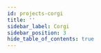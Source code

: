 ```yaml
---
id: projects-corgi
title: ''
sidebar_label: Corgi
sidebar_position: 3
hide_table_of_contents: true
---
```




<Banner
  goalStatement={configs.corgi.goal_statement}
  projectTags={configs.corgi.project_tags}
/>

<Tabs>
  <TabItem value="summary" label="Summary" default>
    <Summary
      headline={configs.corgi.headline}
      description={configs.corgi.description}
      level={configs.corgi.level_of_difficulty}
      roles={configs.corgi.roles}
    />
  </TabItem>
  <TabItem value="updates" label="Updates" default>
    <Updates />
  </TabItem>
  <TabItem value="contributors" label="Contributors">
    <Contributors />
  </TabItem>
</Tabs>
